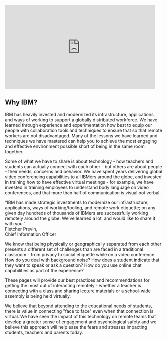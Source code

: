 
<iframe
  width="480"
  height="270"
  src="https://ustream.tv/embed/recorded/120734197"
  scrolling="no"
  allowfullscreen
  webkitallowfullscreen
  frameborder="0"
  style="border: 0 none transparent;"
></iframe>

<Row className="homepage-row">
<Column colMd={4} offsetMd={4} colLg={4} offsetLg={8} noGutterSm>
    <HomepageTile
      ratio="2:1"
      theme="teal"
      title="Tools and resources"
      actionIcon="arrowRight"
      link="/tips-for-teachers/overview"
      hoverColor="#004144"
      iconColor="light"
    />
</Column>
<Column colLg={4} colMd={4} noGutterSm>
    <HomepageTile
      ratio={{ default: '2:1', md: '1:1', }}
      theme="dark"
      subtitle="Tips for"
      title="Teachers"
      identityIcon="pictograms/apple.svg"
      link="/tips-for-teachers/overview"
      hoverColor="#393939"
    />
</Column>
<Column colLg={4} colMd={4} noGutterSm>
    <HomepageTile
      ratio={{ default: '2:1', md: '1:1', }}
      theme="dark"
      subtitle="Tips for"
      title="Parents and guardians"
      identityIcon="pictograms/high--five.svg"
      link="/for-parents-or-guardians"
      hoverColor="#393939"
    />
</Column>
</Row>
<div className="bx--row" style={{ marginTop: "0" }}>
<Column colMd={4} colLg={4} offsetLg={0} noGutterSm>
    <HomepageTile
      ratio={{ default: '2:1', md: '1:1', }}
      theme="dark"
      subtitle="Tips for"
      title="Students"
      identityIcon="pictograms/education.svg"
      link="/for-students"
      hoverColor="#393939"
    />
</Column>
<Column colLg={4} colMd={4} noGutterSm>
    <HomepageTile
      ratio={{ default: '2:1', md: '1:1', }}
      theme="dark"
      subtitle="Tips for"
      title="Administrators"
      identityIcon="pictograms/college.svg"
      link="/for-administrators"
      hoverColor="#393939"
    />
</Column>
</div>

<Row>
<Column colLg={4}>

<h2 className='section-header-h2'>Why IBM?</h2>

</Column>
<Column colLg={8}>

IBM has heavily invested and modernized its infrastructure, applications, and ways of working to support a globally distributed workforce. We have learned through experience and experimentation how best to equip our people with collaboration tools and techniques to ensure that so that remote workers are not disadvantaged. Many of the lessons we have learned and techniques we have mastered can help you to achieve the most engaging and effective environment possible short of being in the same room together.

Some of what we have to share is about technology - how teachers and students can actually connect with each other - but others are about people - their needs, concerns and behavior. We have spent years delivering global video conferencing capabilities to all IBMers around the globe, and invested in training how to have effective virtual meetings - for example, we have invested in training employees to understand body language on video conferences, and that more than half of communication is visual not verbal.

</Column>
</Row>

<div className="bx--row homepage-quote-row">
<div className="bx--col-lg-8 bx--offset-lg-4 homepage-quote-column">

<div className="bx--type-serif homepage-quote">“IBM has made strategic investments to modernize our infrastructure, applications, ways of working/tooling, and remote work etiquette; on any given day hundreds of thousands of IBMers are successfully working remotely around the globe. We’ve learned a lot, and would like to share it with you.”</div>

<div>
<div className="bx--type-semibold bx-type-caption-01">Fletcher Previn,</div>
<div className="bx--type-caption-01">Chief Information Officer</div>
</div>

</div>
</div>

<Row>
<Column colLg={8} offsetLg={4}>

We know that being physically or geographically separated from each other presents a different set of challenges than are faced in a traditional classroom - from privacy to social etiquette while on a video conference. How do you deal with background noise? How does a student indicate that they want to speak or ask a question? How do you use online chat capabilities as part of the experience?

These pages will provide our best practices and recommendations for getting the most out of interacting remotely - whether a teacher is connecting with a class and sharing lecture materials or a school-wide assembly is being held virtually.

We believe that beyond attending to the educational needs of students, there is value in connecting "face to face" even when that connection is virtual. We have seen the impact of this technology on remote teams that develop a greater sense of engagement and psychological safety and we believe this approach will help ease the fears and stresses impacting students, teachers and parents today.

</Column>
</Row>